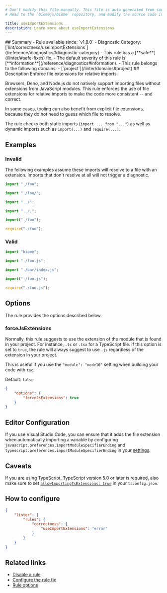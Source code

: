 ```yaml
---
# Don't modify this file manually. This file is auto generated from source, and you will lose your changes next time the website is built.
# Head to the `biomejs/biome` repository, and modify the source code in there.

title: useImportExtensions
description: Learn more about useImportExtensions
---
```


<Tabs>
<TabItem label="JavaScript (and super languages)" icon="seti:javascript">
## Summary
- Rule available since: `v1.8.0`
- Diagnostic Category: [`lint/correctness/useImportExtensions`](/reference/diagnostics#diagnostic-category)
- This rule has a [**safe**](/linter/#safe-fixes) fix.
- The default severity of this rule is [**information**](/reference/diagnostics#information).
- This rule belongs to the following domains:
  - [`project`](/linter/domains#project)
## Description
Enforce file extensions for relative imports.

Browsers, Deno, and Node.js do not natively support importing files
without extensions from JavaScript modules. This rule enforces the use
of file extensions for relative imports to make the code more
consistent -- and correct.

In some cases, tooling can also benefit from explicit file extensions,
because they do not need to guess which file to resolve.

The rule checks both static imports (`import ... from "..."`) as well as
dynamic imports such as `import(...)` and `require(...)`.

## Examples

### Invalid

The following examples assume these imports will resolve to a file with
an extension. Imports that don't resolve at all will not trigger a
diagnostic.

```js
import "./foo";
```

```js
import "./foo/";
```

```js
import "../";
```

```js
import "../.";
```

```js
import("./foo");
```

```js
require("./foo");
```

### Valid

```js
import "biome";
```

```js
import "./foo.js";
```

```js
import "./bar/index.js";
```

```js
import("./foo.js");
```

```js
require("./foo.js");
```

## Options

The rule provides the options described below.

### forceJsExtensions

Normally, this rule suggests to use the extension of the module that is
found in your project. For instance, `.ts` or `.tsx` for a TypeScript
file. If this option is set to `true`, the rule will always suggest to
use `.js` regardless of the extension in your project.

This is useful if you use the `"module": "node16"` setting when building
your code with `tsc`.

Default: `false`

```json
{
    "options": {
        "forceJsExtensions": true
    }
}
```

## Editor Configuration

If you use Visual Studio Code, you can ensure that it adds the file
extension when automatically importing a variable by configuring
`javascript.preferences.importModuleSpecifierEnding` and
`typescript.preferences.importModuleSpecifierEnding`
in your [settings](https://code.visualstudio.com/docs/getstarted/settings).

## Caveats

If you are using TypeScript, TypeScript version 5.0 or later is
required, also make sure to set
[`allowImportingTsExtensions: true`](https://typescriptlang.org/tsconfig#allowImportingTsExtensions)
in your `tsconfig.json`.

## How to configure
```json title="biome.json"
{
	"linter": {
		"rules": {
			"correctness": {
				"useImportExtensions": "error"
			}
		}
	}
}

```
## Related links

- [Disable a rule](/linter/#disable-a-rule)
- [Configure the rule fix](/linter#configure-the-rule-fix)
- [Rule options](/linter/#rule-options)

</TabItem>
</Tabs>

